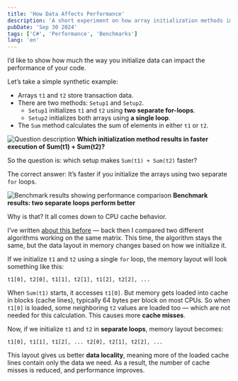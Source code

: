 ```yaml
---
title: 'How Data Affects Performance'
description: 'A short experiment on how array initialization methods impact performance'
pubDate: 'Sep 30 2024'
tags: ['C#', 'Performance', 'Benchmarks']
lang: 'en'
---
```



I’d like to show how much the way you initialize data can impact the performance of your code.

Let’s take a simple synthetic example:

- Arrays `t1` and `t2` store transaction data.
- There are two methods: `Setup1` and `Setup2`.
  - `Setup1` initializes `t1` and `t2` using **two separate for-loops**.
  - `Setup2` initializes both arrays using **a single loop**.
- The `Sum` method calculates the sum of elements in either `t1` or `t2`.

<Image src={question} alt="Question description" />
<strong style="text-align: center;">
  Which initialization method results in faster execution of Sum(t1) + Sum(t2)?
</strong>

So the question is: which setup makes `Sum(t1) + Sum(t2)` faster?

The correct answer: It’s faster if you initialize the arrays using two separate `for` loops.

<Image src={answer} alt="Benchmark results showing performance comparison" />
<strong style="text-align: center;">
  Benchmark results: two separate loops perform better
</strong>

Why is that? It all comes down to CPU cache behavior.

I’ve written [about this before](https://t.me/yet_another_dev/69) — back then I compared two different algorithms working on the same matrix. This time, the algorithm stays the same, but the data layout in memory changes based on how we initialize it.

If we initialize `t1` and `t2` using a single `for` loop, the memory layout will look something like this:

```
t1[0], t2[0], t1[1], t2[1], t1[2], t2[2], ...
```

When `Sum(t1)` starts, it accesses `t1[0]`. But memory gets loaded into cache in blocks (cache lines), typically 64 bytes per block on most CPUs. So when `t1[0]` is loaded, some neighboring `t2` values are loaded too — which are not needed for this calculation. This causes more **cache misses**.

Now, if we initialize `t1` and `t2` in **separate loops**, memory layout becomes:

```
t1[0], t1[1], t1[2], ... t2[0], t2[1], t2[2], ...
```

This layout gives us better **data locality**, meaning more of the loaded cache lines contain only the data we need. As a result, the number of cache misses is reduced, and performance improves.
